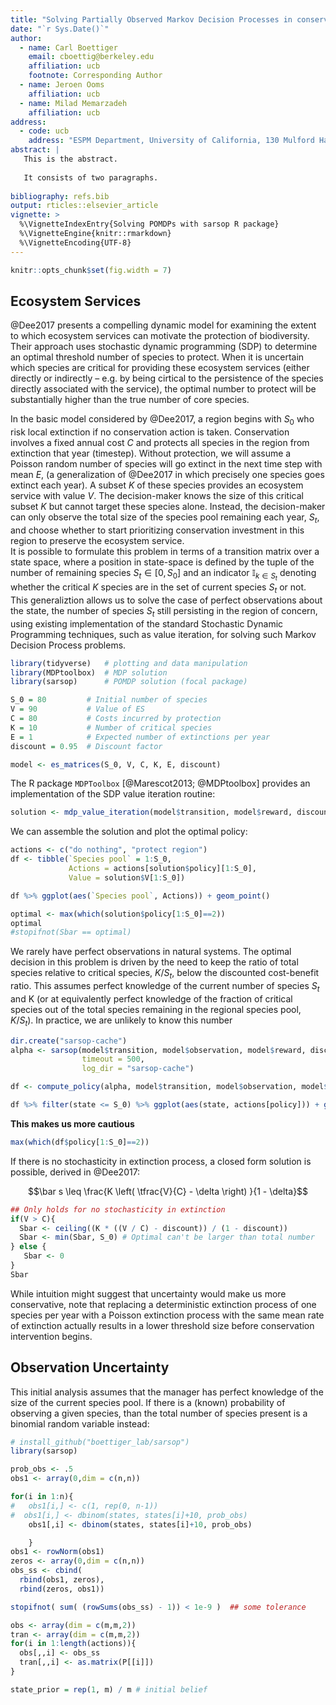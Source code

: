 ```yaml
---
title: "Solving Partially Observed Markov Decision Processes in conservation problems"
date: "`r Sys.Date()`"
author:
  - name: Carl Boettiger
    email: cboettig@berkeley.edu
    affiliation: ucb
    footnote: Corresponding Author
  - name: Jeroen Ooms
    affiliation: ucb
  - name: Milad Memarzadeh
    affiliation: ucb
address:
  - code: ucb
    address: "ESPM Department, University of California, 130 Mulford Hall Berkeley, CA 94720-3114, USA"
abstract: |
   This is the abstract.
 
   It consists of two paragraphs.
 
bibliography: refs.bib
output: rticles::elsevier_article
vignette: >
  %\VignetteIndexEntry{Solving POMDPs with sarsop R package}
  %\VignetteEngine{knitr::rmarkdown}
  %\VignetteEncoding{UTF-8}
---
```


```r
knitr::opts_chunk$set(fig.width = 7)
```



## Ecosystem Services

@Dee2017 presents a compelling dynamic model for examining the extent to which ecosystem services can motivate the protection of biodiversity.  Their approach uses stochastic dynamic programming (SDP) to determine an optimal threshold number of species to protect.  When it is uncertain which species are critical for providing these ecosystem services (either directly or indirectly -- e.g. by being cirtical to the persistence of the species directly associated with the service), the optimal number to protect will be substantially higher than the true number of core species.  




In the basic model considered by @Dee2017, a region begins with $S_0$ who risk local extinction if no conservation action is taken.  Conservation involves a fixed annual cost $C$ and protects all species in the region from extinction that year (timestep). Without protection, we will assume a Poisson random number of species will go extinct in the next time step with mean $E$, (a generalization of @Dee2017 in which precisely one species goes extinct each year).  A subset $K$ of these species provides an ecosystem service with value $V$.  The decision-maker knows the size of this critical subset $K$ but cannot target these species alone. Instead, the decision-maker can only observe the total size of the species pool remaining each year, $S_t$, and choose whether to start prioritizing conservation investment in this region to preserve the ecosystem service.  
It is possible to formulate this problem in terms of a transition matrix over a state space, where a position in state-space is defined by the tuple of the number of remaining species $S_t \in [0, S_0]$ and an indicator $\mathbb{I}_{k \in S_t}$ denoting whether the critical $K$ species are in the set of current species $S_t$ or not. This generaliztion allows us to solve the case of perfect observations about the state, the number of species $S_t$ still persisting in the region of concern, using existing implementation of the standard Stochastic Dynamic Programming techniques, such as value iteration, for solving such Markov Decision Process problems.

```r
library(tidyverse)   # plotting and data manipulation
library(MDPtoolbox)  # MDP solution
library(sarsop)      # POMDP solution (focal package)
```


```r
S_0 = 80         # Initial number of species
V = 90           # Value of ES
C = 80           # Costs incurred by protection
K = 10           # Number of critical species
E = 1            # Expected number of extinctions per year
discount = 0.95  # Discount factor

model <- es_matrices(S_0, V, C, K, E, discount)
```


The R package `MDPToolbox` [@Marescot2013; @MDPtoolbox] provides an implementation of the SDP value iteration routine:

```r
solution <- mdp_value_iteration(model$transition, model$reward, discount)
```


We can assemble the solution and plot the optimal policy:

```r
actions <- c("do nothing", "protect region")
df <- tibble(`Species pool` = 1:S_0, 
             Actions = actions[solution$policy][1:S_0],
             Value = solution$V[1:S_0])

df %>% ggplot(aes(`Species pool`, Actions)) + geom_point()
```



```r
optimal <- max(which(solution$policy[1:S_0]==2))
optimal
#stopifnot(Sbar == optimal)
```


We rarely have perfect observations in natural systems.  The optimal decision in this problem is driven by the need to keep the ratio of total species relative to critical species, $K/S_t$, below the discounted cost-benefit ratio.  This assumes perfect knowledge of the current number of species $S_t$ and K (or at equivalently perfect knowledge of the fraction of critical species out of the total species remaining in the regional species pool, $K/S_t$).  In practice, we are unlikely to know this number

```r
dir.create("sarsop-cache")
alpha <- sarsop(model$transition, model$observation, model$reward, discount, 
                timeout = 500,
                log_dir = "sarsop-cache")
```


```r
df <- compute_policy(alpha, model$transition, model$observation, model$reward)
```


```r
df %>% filter(state <= S_0) %>% ggplot(aes(state, actions[policy])) + geom_point()
```

**This makes us more cautious**

```r
max(which(df$policy[1:S_0]==2))
```





If there is no stochasticity in extinction process, a closed form solution is possible, derived in @Dee2017:

$$\bar s \leq \frac{K \left( \tfrac{V}{C} - \delta \right) }{1 - \delta}$$


```r
## Only holds for no stochasticity in extinction
if(V > C){
  Sbar <- ceiling((K * ((V / C) - discount)) / (1 - discount))
  Sbar <- min(Sbar, S_0) # Optimal can't be larger than total number
} else { 
   Sbar <- 0
}
Sbar
```

While intuition might suggest that uncertainty would make us more conservative, note that replacing a deterministic extinction process of one species per year with a Poisson extinction process with the same mean rate of extinction actually results in a lower threshold size before conservation intervention begins.  


## Observation Uncertainty

This initial analysis assumes that the manager has perfect knowledge of the size of the current species pool. If there is a (known) probability of observing a given species, than the total number of species present is a binomial random variable instead: 

```r
# install_github("boettiger_lab/sarsop")
library(sarsop)
```

```r
prob_obs <- .5
obs1 <- array(0,dim = c(n,n))

for(i in 1:n){
#   obs1[i,] <- c(1, rep(0, n-1))
#  obs1[i,] <- dbinom(states, states[i]+10, prob_obs)
    obs1[,i] <- dbinom(states, states[i]+10, prob_obs)

    }
obs1 <- rowNorm(obs1)
zeros <- array(0,dim = c(n,n))
obs_ss <- cbind(
  rbind(obs1, zeros),
  rbind(zeros, obs1))

stopifnot( sum( (rowSums(obs_ss) - 1)) < 1e-9 )  ## some tolerance

obs <- array(dim = c(m,m,2))
tran <- array(dim = c(m,m,2))
for(i in 1:length(actions)){
  obs[,,i] <- obs_ss
  tran[,,i] <- as.matrix(P[[i]])
}

state_prior = rep(1, m) / m # initial belief
```
